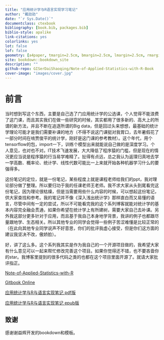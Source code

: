 ```yaml
--- 
title: "应用统计学与R语言实现学习笔记"
author: "戴劭勍"
date: "`r Sys.Date()`"
documentclass: ctexbook
bibliography: [book.bib, packages.bib]
biblio-style: apalike
link-citations: yes
colorlinks: yes
lot: false
lof: false
geometry: [a4paper, tmargin=2.5cm, bmargin=2.5cm, lmargin=2.5cm, rmargin=2.5cm]
site: bookdown::bookdown_site
description: ""
github-repo: GISerDaiShaoqing/Note-of-Applied-Statistics-with-R-Book
cover-image: "images/cover.jpg"
---
```


# 前言 {-}

当时想到写这个东西，主要是自己选了门应用统计学的公选课，个人觉得不能浪费了这门课，而且其实我们在做一些研究的时候，其实都用了很多新的、高大上的所谓的新方法，并且不断在追逐所谓的Big data，但是回过头来想想，最基础的统计学理论可能才是我们需要补课的地方（不得不说这门课挺对我胃口，去年暑假花了一部分时间在啃贾俊平的统计学，刚好是这门课的参考教材）。这个年代，用个tensorflow的包，import一下，训练个模型出来就能说自己做的是深度学习。个人意见，也对也不对。IT技术飞速发展，大大降低了程序猿的门槛，但是现在的情况更应当说是程序猿的行当易学难精了。扯得有点远，总之我认为返璞归真地去学一学高数、概率论、统计学、线性代数可能比一上来就开始各种机器学习什么的要强得多。


这份笔记的定位，就是一份笔记，某些程度上就是课程老师给我们的ppt，我对理论部分做了整理。所以要归功于我的任课老师王老师。我不求大家从头到尾看完这份笔记，因为理论很枯燥，但是当需要用些什么内容的时候，可以想起这份笔记，供大家查找和参考。我的笔记并不像《深入浅出统计学》那样直白而又易懂的语言，尽管中间有一定的尝试，所以不可能看完我的这个系列博客就能对统计学的基本内容完全融会贯通，如果你希望在统计学上有所建树，需要大家自己去补课。另外我这部分更多针对于应用，而且基于我自己本身地学背景，我讲的例子也都跟尽量跟地学、生态相关。所以其他专业的同学会觉得一些例子苦涩难懂是比较正常的（在此向其他专业同学说声不好意思，你们的批评我虚心接受，但是你们这方面的建议我坚决不改，傲娇脸）。


好，讲了这么多。这个系列我其实是作为我自己的一个开源项目做的，我希望大家有什么意见可以一起来帮忙修改完善这个项目。如果你觉得还不错，也不要吝啬你的star。我博客里提到的很多代码之类的也都在这个项目里面开源了。就请大家批评指正。


[Note-of-Applied-Statistics-with-R](https://github.com/GISerDaiShaoqing/Note-of-Applied-Statistics-with-R)


[Gitbook Online](http://gisersqdai.top/Note-of-Applied-Statistics-with-R-Book/)


[应用统计学与R与语言实现笔记 pdf版](http://science.gisersqdai.top/NBAPR%2Fnote-of-applied-statistics-with-r-book.pdf)


[应用统计学与R与语言实现笔记 epub版](http://science.gisersqdai.top/NBAPR%2Fnote-of-applied-statistics-with-r-book.epub)

## 致谢 {-}

感谢谢益辉开发的bookdown和模板。

